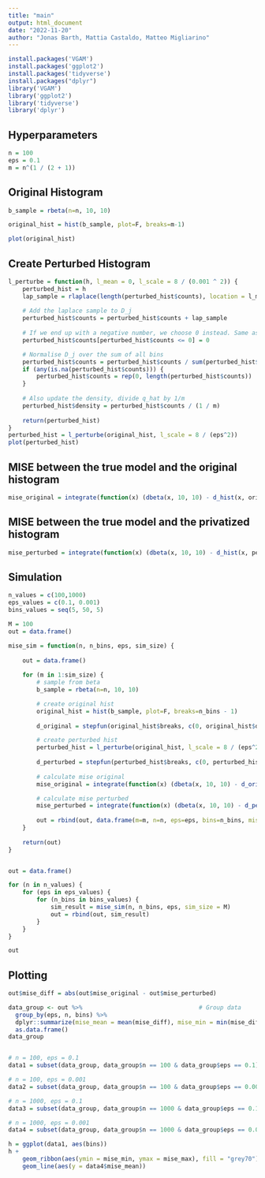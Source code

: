 ```yaml
---
title: "main"
output: html_document
date: "2022-11-20"
author: "Jonas Barth, Mattia Castaldo, Matteo Migliarino"
---
```


```r
install.packages('VGAM')
install.packages('ggplot2')
install.packages('tidyverse')
install.packages("dplyr")
library('VGAM')
library('ggplot2')
library('tidyverse')
library('dplyr')
```

## Hyperparameters
```r
n = 100
eps = 0.1
m = n^(1 / (2 + 1))
```



## Original Histogram
```r
b_sample = rbeta(n=n, 10, 10)

original_hist = hist(b_sample, plot=F, breaks=m-1)

plot(original_hist)
```


## Create Perturbed Histogram
```r

l_perturbe = function(h, l_mean = 0, l_scale = 8 / (0.001 ^ 2)) {
    perturbed_hist = h
    lap_sample = rlaplace(length(perturbed_hist$counts), location = l_mean, scale = l_scale)
    
    # Add the laplace sample to D_j
    perturbed_hist$counts = perturbed_hist$counts + lap_sample
    
    # If we end up with a negative number, we choose 0 instead. Same as max(0, D_j)
    perturbed_hist$counts[perturbed_hist$counts <= 0] = 0

    # Normalise D_j over the sum of all bins
    perturbed_hist$counts = perturbed_hist$counts / sum(perturbed_hist$counts)
    if (any(is.na(perturbed_hist$counts))) {
        perturbed_hist$counts = rep(0, length(perturbed_hist$counts))
    }
    
    # Also update the density, divide q_hat by 1/m
    perturbed_hist$density = perturbed_hist$counts / (1 / m)
    
    return(perturbed_hist)
}
perturbed_hist = l_perturbe(original_hist, l_scale = 8 / (eps^2))
plot(perturbed_hist)

```

## MISE between the true model and the original histogram
```r
mise_original = integrate(function(x) (dbeta(x, 10, 10) - d_hist(x, original_hist))^2, 0, 1)
```

## MISE between the true model and the privatized histogram
```r
mise_perturbed = integrate(function(x) (dbeta(x, 10, 10) - d_hist(x, perturbed_hist))^2, 0, 1)
```

## Simulation
```r
n_values = c(100,1000)
eps_values = c(0.1, 0.001)
bins_values = seq(5, 50, 5)

M = 100
out = data.frame()

mise_sim = function(n, n_bins, eps, sim_size) {
    
    out = data.frame()
    
    for (m in 1:sim_size) {
        # sample from beta
        b_sample = rbeta(n=n, 10, 10)

        # create original hist
        original_hist = hist(b_sample, plot=F, breaks=n_bins - 1)
        
        d_original = stepfun(original_hist$breaks, c(0, original_hist$density, 0))

        # create perturbed hist
        perturbed_hist = l_perturbe(original_hist, l_scale = 8 / (eps^2))
        
        d_perturbed = stepfun(perturbed_hist$breaks, c(0, perturbed_hist$density, 0))
        
        # calculate mise original
        mise_original = integrate(function(x) (dbeta(x, 10, 10) - d_original(x))^2, 0, 1, subdivisions = 1000)$value

        # calculate mise perturbed
        mise_perturbed = integrate(function(x) (dbeta(x, 10, 10) - d_perturbed(x))^2, 0, 1, subdivisions = 1000)$value
        
        out = rbind(out, data.frame(m=m, n=n, eps=eps, bins=n_bins, mise_original=mise_original, mise_perturbed=mise_perturbed))
    }
    
    return(out)
}


out = data.frame()

for (n in n_values) {
    for (eps in eps_values) {
        for (n_bins in bins_values) {
            sim_result = mise_sim(n, n_bins, eps, sim_size = M)
            out = rbind(out, sim_result)
        }
    }
}

out
```

## Plotting
```r
out$mise_diff = abs(out$mise_original - out$mise_perturbed)

data_group <- out %>%                                 # Group data
  group_by(eps, n, bins) %>%
  dplyr::summarize(mise_mean = mean(mise_diff), mise_min = min(mise_diff), mise_max = max(mise_diff)) %>% 
  as.data.frame()
data_group 


# n = 100, eps = 0.1
data1 = subset(data_group, data_group$n == 100 & data_group$eps == 0.1)

# n = 100, eps = 0.001
data2 = subset(data_group, data_group$n == 100 & data_group$eps == 0.001)

# n = 1000, eps = 0.1
data3 = subset(data_group, data_group$n == 1000 & data_group$eps == 0.1)

# n = 1000, eps = 0.001
data4 = subset(data_group, data_group$n == 1000 & data_group$eps == 0.001)
```

```r
h = ggplot(data1, aes(bins))
h +
    geom_ribbon(aes(ymin = mise_min, ymax = mise_max), fill = "grey70") +
    geom_line(aes(y = data4$mise_mean))
```

